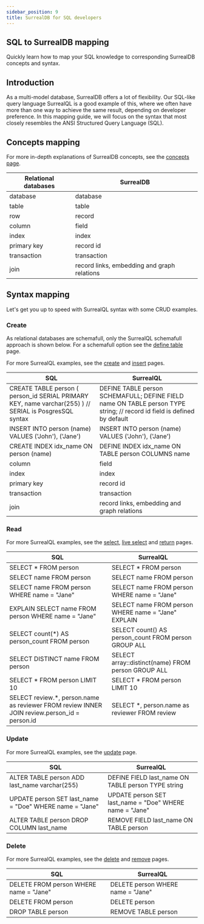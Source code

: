 ```yaml
---
sidebar_position: 9
title: SurrealDB for SQL developers
---
```


## SQL to SurrealDB mapping

Quickly learn how to map your SQL knowledge to corresponding SurrealDB concepts and syntax.

## Introduction
As a multi-model database, SurrealDB offers a lot of flexibility. Our SQL-like query language SurrealQL is a good example of this, where we often have more than one way to achieve the same result, depending on developer preference. In this mapping guide, we will focus on the syntax that most closely resembles the ANSI Structured Query Language (SQL).

## Concepts mapping
For more in-depth explanations of SurrealDB concepts, see the [concepts page](/docs/introduction/concepts).

| Relational databases | SurrealDB                                   |
|----------------------|---------------------------------------------|
| database             | database                                    |
| table                | table                                       |
| row                  | record                                      |
| column               | field                                       |
| index                | index                                       |
| primary key          | record id                                   |
| transaction          | transaction                                 |
| join                 | record links, embedding and graph relations |

## Syntax mapping
Let's get you up to speed with SurrealQL syntax with some CRUD examples.

### Create
As relational databases are schemafull, only the SurrealQL schemafull approach is shown below. For a schemafull option see the [define table](/docs/surrealql/statements/define/table) page.

For more SurrealQL examples, see the [create](/docs/surrealql/statements/create) and [insert](/docs/surrealql/statements/insert) pages.

| SQL                                                                                                            | SurrealQL                                                                                                               |
|----------------------------------------------------------------------------------------------------------------|-------------------------------------------------------------------------------------------------------------------------|
| CREATE TABLE person (     person_id SERIAL PRIMARY KEY,     name varchar(255) ) // SERIAL is PosgresSQL syntax | DEFINE TABLE person SCHEMAFULL; DEFINE FIELD name ON TABLE person TYPE string; // record id field is defined by default |
| INSERT INTO person (name) VALUES ('John'), ('Jane')                                                            | INSERT INTO person (name) VALUES ('John'), ('Jane')                                                                     |
| CREATE INDEX idx_name ON person (name)                                                                         | DEFINE INDEX idx_name  ON TABLE person COLUMNS name                                                                     |
| column                                                                                                         | field                                                                                                                   |
| index                                                                                                          | index                                                                                                                   |
| primary key                                                                                                    | record id                                                                                                               |
| transaction                                                                                                    | transaction                                                                                                             |
| join                                                                                                           | record links, embedding and graph relations                                                                             |

### Read
For more SurrealQL examples, see the [select](/docs/surrealql/statements/select), [live select](/docs/surrealql/statements/live-select) and [return](/docs/surrealql/statements/return) pages.

| SQL                                                                                          | SurrealQL                                            |
|----------------------------------------------------------------------------------------------|------------------------------------------------------|
| SELECT * FROM person                                                                         | SELECT * FROM person                                 |
| SELECT name  FROM person                                                                     | SELECT name  FROM person                             |
| SELECT name FROM person WHERE name = "Jane"                                                  | SELECT name FROM person WHERE name = "Jane"          |
| EXPLAIN SELECT name FROM person WHERE name = "Jane"                                          | SELECT name FROM person WHERE name = "Jane" EXPLAIN  |
| SELECT count(*) AS person_count FROM person                                                  | SELECT count() AS person_count FROM person GROUP ALL |
| SELECT DISTINCT name FROM person                                                             | SELECT array::distinct(name) FROM person GROUP ALL   |
| SELECT * FROM person LIMIT 10                                                                | SELECT * FROM person LIMIT 10                        |
| SELECT review.*, person.name as reviewer FROM review INNER JOIN review.person_id = person.id | SELECT *, person.name as reviewer FROM review        |

### Update
For more SurrealQL examples, see the [update](/docs/surrealql/statements/update) page.

| SQL                                                     | SurrealQL                                               |
|---------------------------------------------------------|---------------------------------------------------------|
| ALTER TABLE person ADD last_name varchar(255)           | DEFINE FIELD last_name ON TABLE person TYPE string      |
| UPDATE person SET last_name = "Doe" WHERE name = "Jane" | UPDATE person SET last_name = "Doe" WHERE name = "Jane" |
| ALTER TABLE person DROP COLUMN last_name                | REMOVE FIELD last_name  ON TABLE person                 |

### Delete
For more SurrealQL examples, see the [delete](/docs/surrealql/statements/delete) and [remove](/docs/surrealql/statements/remove) pages.

| SQL                                    | SurrealQL                         |
|----------------------------------------|-----------------------------------|
| DELETE FROM person WHERE name = "Jane" | DELETE person WHERE name = "Jane" |
| DELETE FROM person                     | DELETE person                     |
| DROP TABLE person                      | REMOVE TABLE person               |